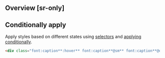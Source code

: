## Overview [sr-only]
<Overview/>

## Conditionally apply
Apply styles based on different states using [selectors](/guide/state-selectors) and [applying conditionally](/guide/applying-conditionally).
```html
<div class="font:caption**:hover** font:caption**@sm** font:caption**@dark** font:caption**@print**">…</div>
```

